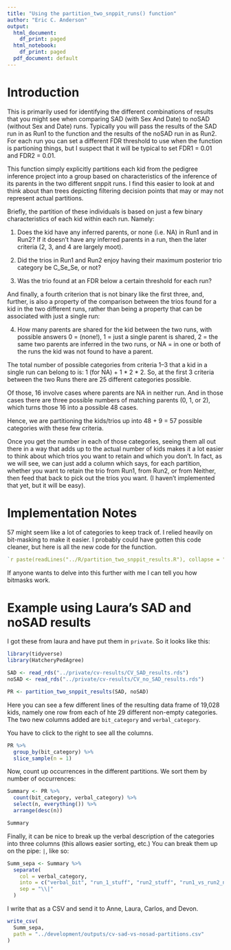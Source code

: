 ```yaml
---
title: "Using the partition_two_snppit_runs() function"
author: "Eric C. Anderson"
output:
  html_document:
    df_print: paged
  html_notebook:
    df_print: paged
  pdf_document: default
---
```


# Introduction

This is primarily used for identifying the different combinations
of results that you might see when comparing SAD (with Sex And Date)
to noSAD (without Sex and Date) runs.  Typically you will pass the results of the SAD
run in as Run1 to the function and the results of the noSAD run in as
Run2.  For each run you can set a different FDR threshold to use when
the function is partioning things, but I suspect that it will be typical
to set FDR1 = 0.01 and FDR2 = 0.01.  


This function simply explicitly partitions each kid from the pedigree inference
project into a group based on characteristics of the inference of its parents in the
two different snppit runs.  I find this easier to look at and think about than
trees depicting filtering decision points that may or may not represent actual partitions.

Briefly, the partition of these individuals is based on just a few binary characteristics
of each kid within each run.  Namely:

1. Does the kid have any inferred parents, or none (i.e. NA) in Run1 and in Run2?  If
it doesn't have any inferred parents in a run, then the later criteria (2, 3, and 4 are
largely moot).

2. Did the trios in Run1 and Run2 enjoy having their maximum posterior trio category be C_Se_Se, or not?

3. Was the trio found at an FDR below a certain threshold for each run?

And finally, a fourth criterion that is not binary like the first three, and, further, is
also a property of the comparison between the trios found for a kid in the two different runs,
rather than being a property that can be associated with just a single run:

4. How many parents are shared for the kid between the two runs, with possible answers 0 = (none!), 1 = just a single parent is shared, 2 = the same two parents are inferred in the two runs, or NA = in one or both of the runs the kid was not found to have a parent.

The total number of possible categories from criteria 1--3 that a kid in a single run can
belong to is: 1 (for NA) + 1 * 2 * 2.  So, at the first 3 criteria between the two 
Runs there are 25 different categories possible.  

Of those, 16 involve cases where parents are NA in neither run.  And in those cases there
are three possible numbers of matching parents (0, 1, or 2), which turns those 16 into a possible
48 cases.  

Hence, we are partitioning the kids/trios up into 48 + 9 = 57 possible categories with these few
criteria.

Once you get the number in each of those categories, seeing them all out there in a way
that adds up to the actual number of kids makes it a lot easier to think about which trios you want
to retain and which you don't.  In fact, as we will see, we can just add a column which says, for
each partition, whether you want to retain the trio from Run1, from Run2, or from Neither, then
feed that back to pick out the trios you want.  (I haven't implemented that yet, but it will be easy).


# Implementation Notes

57 might seem like a lot of categories to keep track of.  I relied heavily on
bit-masking to make it easier.  I probably could have gotten this code cleaner, but
here is all the new code for the function.  
```r
`r paste(readLines("../R/partition_two_snppit_results.R"), collapse = "\n")`
```

If anyone wants to delve into this further with me I can tell you how bitmasks work.


# Example using Laura's SAD and noSAD results

I got these from laura and have put them in `private`.  So it looks like this:
```r
library(tidyverse)
library(HatcheryPedAgree)

SAD <- read_rds("../private/cv-results/CV_SAD_results.rds")
noSAD <- read_rds("../private/cv-results/CV_no_SAD_results.rds")

PR <- partition_two_snppit_results(SAD, noSAD)
```

Here you can see a few different lines of the resulting data frame of 19,028 kids, namely
one row from each of hte 29 different non-empty categories.  The
two new columns added are `bit_category` and `verbal_category`.

You have to click to the right to see all the columns.
```r
PR %>%
  group_by(bit_category) %>%
  slice_sample(n = 1)
```

Now, count up occurrences in the different partitions.  We sort them by number of occurrences:
```r
Summary <- PR %>%
  count(bit_category, verbal_category) %>%
  select(n, everything()) %>%
  arrange(desc(n))

Summary
```


Finally, it can be nice to break up the verbal description of the categories
into three columns (this allows easier sorting, etc.)  You can break them
up on the pipe: `|`, like so:
```r
Summ_sepa <- Summary %>%
  separate(
    col = verbal_category,
    into = c("verbal_bit", "run_1_stuff", "run2_stuff", "run1_vs_run2_num_shared_parents"),
    sep = "\\|"
  )
```

I write that as a CSV and send it to Anne, Laura, Carlos, and Devon.

```r
write_csv(
  Summ_sepa,
  path = "../development/outputs/cv-sad-vs-nosad-partitions.csv"
)
```
